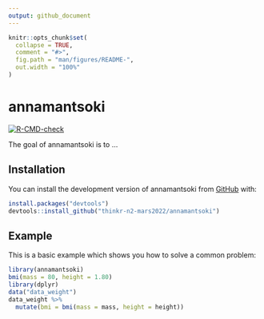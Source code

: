```yaml
---
output: github_document
---
```


<!-- README.md is generated from README.Rmd. Please edit that file -->

```r
knitr::opts_chunk$set(
  collapse = TRUE,
  comment = "#>",
  fig.path = "man/figures/README-",
  out.width = "100%"
)
```

# annamantsoki

<!-- badges: start -->
[![R-CMD-check](https://github.com/thinkr-n2-mars2022/annamantsoki/workflows/R-CMD-check/badge.svg)](https://github.com/thinkr-n2-mars2022/annamantsoki/actions)
<!-- badges: end -->

The goal of annamantsoki is to ...

## Installation

You can install the development version of annamantsoki from [GitHub](https://github.com/) with:

``` r
install.packages("devtools")
devtools::install_github("thinkr-n2-mars2022/annamantsoki")
```

## Example

This is a basic example which shows you how to solve a common problem:

```r
library(annamantsoki)
bmi(mass = 80, height = 1.80)
library(dplyr)
data("data_weight")
data_weight %>%
  mutate(bmi = bmi(mass = mass, height = height))
```

